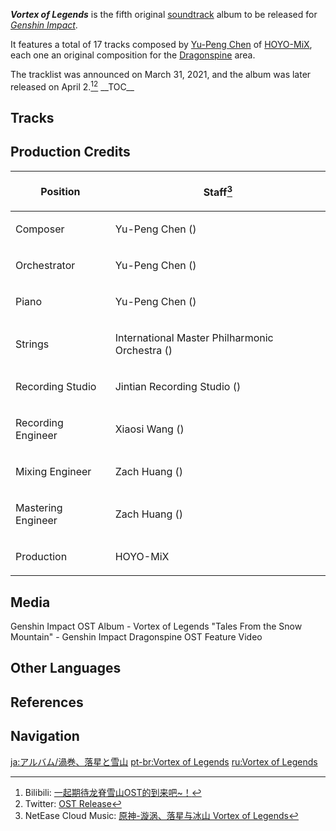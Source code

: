 {{Album Infobox
|image       = Vortex of Legends.png
|type        = Original Game Soundtracks
|releaseDate = 2021-04-02
|length      = 24 min 55 sec - 17 Tracks
|spotify     = 4sZmCbnqGhDr9oOl2h0J8T
|youtube     = OLAK5uy_lSOIrmGyCGuA6bjlMxG0mcNPzTQMetnf4
|previous    = [[The Stellar Moments]]
|next        = [[The Shimmering Voyage]]
}}
'''''Vortex of Legends''''' is the fifth original [[soundtrack]] album to be released for ''[[Genshin Impact]]''.

It features a total of 17 tracks composed by [[Yu-Peng Chen]] of [[HOYO-MiX]], each one an original composition for the [[Dragonspine]] area.

The tracklist was announced on March 31, 2021, and the album was later released on April 2.<ref>Bilibili: [https://t.bilibili.com/508208469227117884 一起期待龙脊雪山OST的到来吧~！]</ref><ref>Twitter: [https://twitter.com/genshinimpact/status/1377833167806025735 OST Release]</ref>
__TOC__
==Tracks==
{{Soundtracks by Category Table|Vortex of Legends Soundtracks|hidealbum=1}}

==Production Credits==
{| class="wikitable" style="text-align:left; height:0.5em"
! Position
! Staff<ref>NetEase Cloud Music: [https://music.163.com/#/album?id=125398111 原神-漩涡、落星与冰山 Vortex of Legends]</ref>
|-
! Composer
| Yu-Peng Chen ({{zh|陈致逸}})
|-
! Orchestrator
| Yu-Peng Chen ({{zh|陈致逸}})
|-
! Piano
| Yu-Peng Chen ({{zh|陈致逸}})
|-
! Strings
| International Master Philharmonic Orchestra ({{zh|国际首席爱乐乐团}})
|-
! Recording Studio
| Jintian Recording Studio ({{zh|金田录音棚}})
|-
! Recording Engineer
| Xiaosi Wang ({{zh|王小四}})
|-
! Mixing Engineer
| Zach Huang ({{zh|黄巍}})
|-
! Mastering Engineer
| Zach Huang ({{zh|黄巍}})
|-
! Production
| HOYO-MiX
|}

==Media==
<gallery>
Genshin Impact OST Album - Vortex of Legends
"Tales From the Snow Mountain" - Genshin Impact Dragonspine OST Feature Video
</gallery>

==Other Languages==
{{Other Languages
|en      = Vortex of Legends
|zhs     = 漩涡、落星与冰山
|zhs_rm  = Xuánwō, Luòxīng yǔ Bīngshān
|zht     = 漩渦、落星與冰山 <!--Vortex of Legends-->
|zht_rm  = Xuánwō, Luòxīng yǔ Bīngshān
|zh_tl   = Vortices, Falling Stars and Icebergs
|ja      = 渦巻、落星と雪山
|ja_rm   = Uzumaki, Ochiboshi to Yukiyama{{Assumed}}
|ja_tl   = Vortices, Fallings Stars and Snow-Capped Mountains
|ko      = 소용돌이, 별부름과 {{tt|빙산|氷山}}<!--also "소용돌이, 별부름과 빙산"-->
|ko_rm   = Soyongdori, Byeolbureum-gwa Bingsan
|ko_tl   = Vortices, Starcallings and Icebergs
|es      = Vórtice de las leyendas
|es_tl   = Vortex of Legends <!--Vortex of Legends-->
|ru      = Вихрь легенд <!--Vortex of Legends-->
|ru_tl   = Vortex of Legends
|tr      = 
|tr_tl   = 
|it      = 
|it_tl   = 
}}

==References==
{{Reflist}}

==Navigation==
{{Soundtrack Navbox|Vortex of Legends}}
[[ja:アルバム/渦巻、落星と雪山]]
[[pt-br:Vortex of Legends]]
[[ru:Vortex of Legends]]